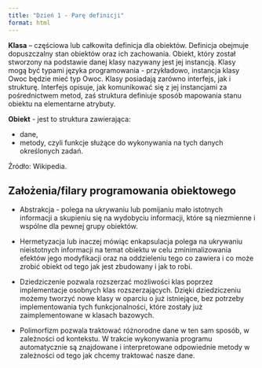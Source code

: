 ```yaml
---
title: "Dzień 1 - Parę definicji"
format: html
---
```


**Klasa** – częściowa lub całkowita definicja dla obiektów. Definicja obejmuje dopuszczalny stan obiektów oraz ich zachowania. Obiekt, który został stworzony na podstawie danej klasy nazywany jest jej instancją. Klasy mogą być typami języka programowania - przykładowo, instancja klasy Owoc będzie mieć typ Owoc. Klasy posiadają zarówno interfejs, jak i strukturę. Interfejs opisuje, jak komunikować się z jej instancjami za pośrednictwem metod, zaś struktura definiuje sposób mapowania stanu obiektu na elementarne atrybuty.

**Obiekt** - jest to struktura zawierająca:

* dane,
* metody, czyli funkcje służące do wykonywania na tych danych określonych zadań.

Źródło: Wikipedia.

## Założenia/filary programowania obiektowego

* Abstrakcja - polega na ukrywaniu lub pomijaniu mało istotnych informacji a skupieniu się na wydobyciu informacji, które są niezmienne i wspólne dla pewnej grupy obiektów. 

* Hermetyzacja lub inaczej mówiąc enkapsulacja polega na ukrywaniu nieistotnych informacji na temat obiektu w celu zminimalizowania efektów jego modyfikacji oraz na oddzieleniu tego co zawiera i co może zrobić obiekt od tego jak jest zbudowany i jak to robi.

* Dziedziczenie pozwala rozszerzać możliwości klas poprzez implementacje osobnych klas rozszerzających. Dzięki dziedziczeniu możemy tworzyć nowe klasy w oparciu o już istniejące, bez potrzeby implementowania tych funkcjonalności, które zostały już zaimplementowane w klasach bazowych.

* Polimorfizm pozwala traktować różnorodne dane w ten sam sposób, w zależności od kontekstu. W trakcie wykonywania programu automatycznie są znajdowane i interpretowane odpowiednie metody w zależności od tego jak chcemy traktować nasze dane.
